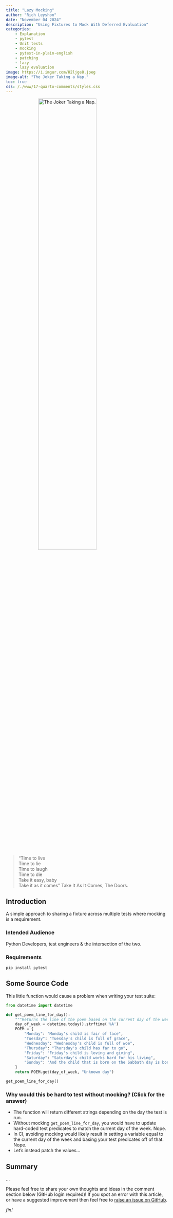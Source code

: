 ```yaml
---
title: "Lazy Mocking"
author: "Rich Leyshon"
date: "November 04 2024"
description: "Using Fixtures to Mock With Deferred Evaluation"
categories:
    - Explanation
    - pytest
    - Unit tests
    - mocking
    - pytest-in-plain-english
    - patching
    - lazy
    - lazy evaluation
image: https://i.imgur.com/H2ljge8.jpeg
image-alt: "The Joker Taking a Nap."
toc: true
css: /./www/17-quarto-comments/styles.css
---
```

 <img class=shaded_box src=https://i.imgur.com/H2ljge8.jpeg alt="The Joker Taking a Nap." style="display:block;margin-left:auto;margin-right:auto;width:60%;border:none;">

> "Time to live  
> Time to lie  
> Time to laugh  
> Time to die  
> Take it easy, baby  
> Take it as it comes" Take It As It Comes, The Doors.

## Introduction

A simple approach to sharing a fixture across multiple tests where mocking is a
requirement.

### Intended Audience

Python Developers, test engineers & the intersection of the two.

### Requirements

`pip install pytest`

## Some Source Code

This little function would cause a problem when writing your test suite:
```python
from datetime import datetime

def get_poem_line_for_day():
    """Returns the line of the poem based on the current day of the week."""
    day_of_week = datetime.today().strftime('%A')
    POEM = {
        "Monday": "Monday's child is fair of face",
        "Tuesday": "Tuesday's child is full of grace",
        "Wednesday": "Wednesday's child is full of woe",
        "Thursday": "Thursday's child has far to go",
        "Friday": "Friday's child is loving and giving",
        "Saturday": "Saturday's child works hard for his living",
        "Sunday": "And the child that is born on the Sabbath day is bonny and blithe, and good and gay",
    }
    return POEM.get(day_of_week, "Unknown day")

get_poem_line_for_day()

```

::: {.callout collapse="true"}

### Why would this be hard to test without mocking? (Click for the answer)

* The function will return different strings depending on the day the test is
run.
* Without mocking `get_poem_line_for_day`, you would have to update hard-coded
test predicates to match the current day of the week. Nope.
* In CI, avoiding mocking would likely result in setting a variable equal to
the current day of the week and basing your test predicates off of that. Nope.
* Let's instead patch the values...

:::

## Summary

...

Please feel free to share your own thoughts and ideas in the comment
section below (GitHub login required)! If you spot an error with this
article, or have a suggested improvement then feel free to 
[raise an issue on GitHub](https://github.com/r-leyshon/blogging/issues). 

<p id=fin><i>fin!</i></p>

